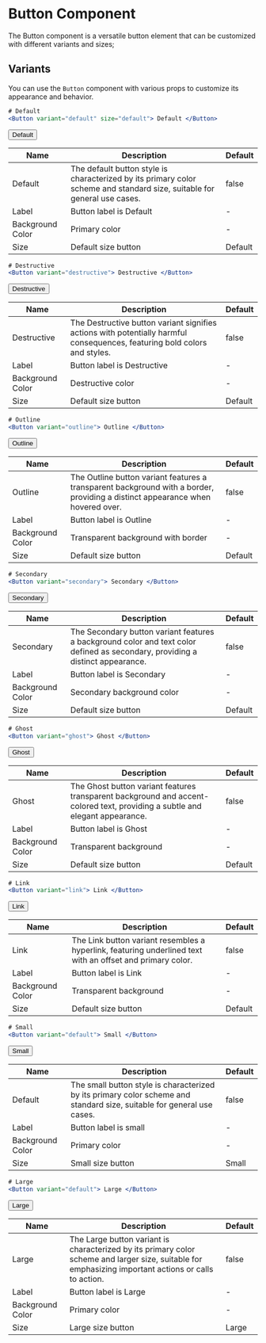 
<Meta title="Button Docs"/>

# Button Component

The Button component is a versatile button element that can be customized with different variants and sizes;

## Variants

You can use the `Button` component with various props to customize its appearance and behavior.


```jsx
# Default
<Button variant="default" size="default"> Default </Button>
```
<Story name="Default">
    <Button>Default</Button>
    <table className="w-full border-collapse border border-gray-300">
  <thead>
    <tr>
      <th className="border border-gray-300 py-2 px-4">Name</th>
      <th className="border border-gray-300 py-2 px-4">Description</th>
      <th className="border border-gray-300 py-2 px-4">Default</th>
    </tr>
  </thead>
  <tbody>
    <tr>
      <td className="border border-gray-300 py-2 px-4 font-semibold">Default</td>
      <td className="border border-gray-300 py-2 px-4">The default button style is characterized by its primary color scheme and standard size, suitable for general use cases.</td>
      <td className="border border-gray-300 py-2 px-4"><span className="border p-1 rounded-md">false</span></td>
    </tr>
     <tr>
      <td className="border border-gray-300 py-2 px-4 font-semibold">Label</td>
      <td className="border border-gray-300 py-2 px-4">Button label is Default</td>
      <td className="border border-gray-300 py-2 px-4"> - </td>
    </tr>
    <tr>
      <td className="border border-gray-300 py-2 px-4 font-semibold">Background Color</td>
      <td className="border border-gray-300 py-2 px-4">Primary color</td>
      <td className="border border-gray-300 py-2 px-4"> - </td>
    </tr>
    <tr>
      <td className="border border-gray-300 py-2 px-4 font-semibold">Size</td>
      <td className="border border-gray-300 py-2 px-4">Default size button</td>
      <td className="border border-gray-300 py-2 px-4"><span className="border p-1 rounded-md bg-red-100">Default</span></td>
    </tr>
  </tbody>
</table>
</Story>


```jsx
# Destructive
<Button variant="destructive"> Destructive </Button>
```
<Story name="Destructive">
       <Button variant="destructive">Destructive</Button>
   
 <table className="w-full border-collapse border border-gray-300">
  <thead>
    <tr>
      <th className="border border-gray-300 py-2 px-4">Name</th>
      <th className="border border-gray-300 py-2 px-4">Description</th>
      <th className="border border-gray-300 py-2 px-4">Default</th>
    </tr>
  </thead>
  <tbody>
    <tr>
      <td className="border border-gray-300 py-2 px-4 font-semibold">Destructive</td>
      <td className="border border-gray-300 py-2 px-4">The Destructive button variant signifies actions with potentially harmful consequences, featuring bold colors and styles.</td>
      <td className="border border-gray-300 py-2 px-4"><span className="border p-1 rounded-md">false</span></td>
    </tr>
     <tr>
      <td className="border border-gray-300 py-2 px-4 font-semibold">Label</td>
      <td className="border border-gray-300 py-2 px-4">Button label is Destructive</td>
      <td className="border border-gray-300 py-2 px-4"> - </td>
    </tr>
    <tr>
      <td className="border border-gray-300 py-2 px-4 font-semibold">Background Color</td>
      <td className="border border-gray-300 py-2 px-4">Destructive color</td>
      <td className="border border-gray-300 py-2 px-4"> - </td>
    </tr>
    <tr>
      <td className="border border-gray-300 py-2 px-4 font-semibold">Size</td>
      <td className="border border-gray-300 py-2 px-4">Default size button</td>
      <td className="border border-gray-300 py-2 px-4"><span className="border p-1 rounded-md bg-red-100">Default</span></td>
    </tr>
  </tbody>
</table>
</Story>


```jsx
# Outline
<Button variant="outline"> Outline </Button>
```
<Story name="Outline">
        <Button variant="outline">Outline</Button>
        <table className="w-full border-collapse border border-gray-300">
        <thead>
            <tr>
                <th className="border border-gray-300 py-2 px-4">Name</th>
                <th className="border border-gray-300 py-2 px-4">Description</th>
                <th className="border border-gray-300 py-2 px-4">Default</th>
            </tr>
        </thead>
        <tbody>
            <tr>
                <td className="border border-gray-300 py-2 px-4 font-semibold">Outline</td>
                <td className="border border-gray-300 py-2 px-4">The Outline button variant features a transparent background with a border, providing a distinct appearance when hovered over.</td>
                <td className="border border-gray-300 py-2 px-4"><span className="border p-1 rounded-md">false</span></td>
            </tr>
            <tr>
                <td className="border border-gray-300 py-2 px-4 font-semibold">Label</td>
                <td className="border border-gray-300 py-2 px-4">Button label is Outline</td>
                <td className="border border-gray-300 py-2 px-4"> - </td>
            </tr>
            <tr>
                <td className="border border-gray-300 py-2 px-4 font-semibold">Background Color</td>
                <td className="border border-gray-300 py-2 px-4">Transparent background with border</td>
                <td className="border border-gray-300 py-2 px-4"> - </td>
            </tr>
            <tr>
                <td className="border border-gray-300 py-2 px-4 font-semibold">Size</td>
                <td className="border border-gray-300 py-2 px-4">Default size button</td>
                <td className="border border-gray-300 py-2 px-4"><span className="border p-1 rounded-md bg-red-100">Default</span></td>
            </tr>
        </tbody>
    </table>
</Story>


```jsx
# Secondary
<Button variant="secondary"> Secondary </Button>
```
<Story name="Secondary">
     <Button variant="secondary"> Secondary </Button>
     <table className="w-full border-collapse border border-gray-300">
        <thead>
            <tr>
                <th className="border border-gray-300 py-2 px-4">Name</th>
                <th className="border border-gray-300 py-2 px-4">Description</th>
                <th className="border border-gray-300 py-2 px-4">Default</th>
            </tr>
        </thead>
        <tbody>
            <tr>
                <td className="border border-gray-300 py-2 px-4 font-semibold">Secondary</td>
                <td className="border border-gray-300 py-2 px-4">The Secondary button variant features a background color and text color defined as secondary, providing a distinct appearance.</td>
                <td className="border border-gray-300 py-2 px-4"><span className="border p-1 rounded-md">false</span></td>
            </tr>
            <tr>
                <td className="border border-gray-300 py-2 px-4 font-semibold">Label</td>
                <td className="border border-gray-300 py-2 px-4">Button label is Secondary</td>
                <td className="border border-gray-300 py-2 px-4"> - </td>
            </tr>
            <tr>
                <td className="border border-gray-300 py-2 px-4 font-semibold">Background Color</td>
                <td className="border border-gray-300 py-2 px-4">Secondary background color</td>
                <td className="border border-gray-300 py-2 px-4"> - </td>
            </tr>
            <tr>
                <td className="border border-gray-300 py-2 px-4 font-semibold">Size</td>
                <td className="border border-gray-300 py-2 px-4">Default size button</td>
                <td className="border border-gray-300 py-2 px-4"><span className="border p-1 rounded-md bg-red-100">Default</span></td>
            </tr>
        </tbody>
    </table>
</Story>


```jsx
# Ghost
<Button variant="ghost"> Ghost </Button>
```
<Story name="Ghost">
       <Button variant="ghost"> Ghost </Button>
        <table className="w-full border-collapse border border-gray-300">
        <thead>
            <tr>
                <th className="border border-gray-300 py-2 px-4">Name</th>
                <th className="border border-gray-300 py-2 px-4">Description</th>
                <th className="border border-gray-300 py-2 px-4">Default</th>
            </tr>
        </thead>
        <tbody>
            <tr>
                <td className="border border-gray-300 py-2 px-4 font-semibold">Ghost</td>
                <td className="border border-gray-300 py-2 px-4">The Ghost button variant features transparent background and accent-colored text, providing a subtle and elegant appearance.</td>
                <td className="border border-gray-300 py-2 px-4"><span className="border p-1 rounded-md">false</span></td>
            </tr>
            <tr>
                <td className="border border-gray-300 py-2 px-4 font-semibold">Label</td>
                <td className="border border-gray-300 py-2 px-4">Button label is Ghost</td>
                <td className="border border-gray-300 py-2 px-4"> - </td>
            </tr>
            <tr>
                <td className="border border-gray-300 py-2 px-4 font-semibold">Background Color</td>
                <td className="border border-gray-300 py-2 px-4">Transparent background</td>
                <td className="border border-gray-300 py-2 px-4"> - </td>
            </tr>
            <tr>
                <td className="border border-gray-300 py-2 px-4 font-semibold">Size</td>
                <td className="border border-gray-300 py-2 px-4">Default size button</td>
                <td className="border border-gray-300 py-2 px-4"><span className="border p-1 rounded-md bg-red-100">Default</span></td>
            </tr>
        </tbody>
    </table>
</Story>


```jsx
# Link
<Button variant="link"> Link </Button>
```
<Story name="Link">
     <Button variant="link"> Link </Button>
      <table className="w-full border-collapse border border-gray-300">
        <thead>
            <tr>
                <th className="border border-gray-300 py-2 px-4">Name</th>
                <th className="border border-gray-300 py-2 px-4">Description</th>
                <th className="border border-gray-300 py-2 px-4">Default</th>
            </tr>
        </thead>
        <tbody>
            <tr>
                <td className="border border-gray-300 py-2 px-4 font-semibold">Link</td>
                <td className="border border-gray-300 py-2 px-4">The Link button variant resembles a hyperlink, featuring underlined text with an offset and primary color.</td>
                <td className="border border-gray-300 py-2 px-4"><span className="border p-1 rounded-md">false</span></td>
            </tr>
            <tr>
                <td className="border border-gray-300 py-2 px-4 font-semibold">Label</td>
                <td className="border border-gray-300 py-2 px-4">Button label is Link</td>
                <td className="border border-gray-300 py-2 px-4"> - </td>
            </tr>
            <tr>
                <td className="border border-gray-300 py-2 px-4 font-semibold">Background Color</td>
                <td className="border border-gray-300 py-2 px-4">Transparent background</td>
                <td className="border border-gray-300 py-2 px-4"> - </td>
            </tr>
            <tr>
                <td className="border border-gray-300 py-2 px-4 font-semibold">Size</td>
                <td className="border border-gray-300 py-2 px-4">Default size button</td>
                <td className="border border-gray-300 py-2 px-4"><span className="border p-1 rounded-md bg-red-100">Default</span></td>
            </tr>
        </tbody>
    </table>
</Story>


```jsx
# Small
<Button variant="default"> Small </Button>
```
<Story name="Small">
    <Button size="sm"  variant="default">Small</Button>
     <table className="w-full border-collapse border border-gray-300">
  <thead>
    <tr>
      <th className="border border-gray-300 py-2 px-4">Name</th>
      <th className="border border-gray-300 py-2 px-4">Description</th>
      <th className="border border-gray-300 py-2 px-4">Default</th>
    </tr>
  </thead>
  <tbody>
    <tr>
      <td className="border border-gray-300 py-2 px-4 font-semibold">Default</td>
      <td className="border border-gray-300 py-2 px-4">The small button style is characterized by its primary color scheme and standard size, suitable for general use cases.</td>
      <td className="border border-gray-300 py-2 px-4"><span className="border p-1 rounded-md">false</span></td>
    </tr>
     <tr>
      <td className="border border-gray-300 py-2 px-4 font-semibold">Label</td>
      <td className="border border-gray-300 py-2 px-4">Button label is small</td>
      <td className="border border-gray-300 py-2 px-4"> - </td>
    </tr>
    <tr>
      <td className="border border-gray-300 py-2 px-4 font-semibold">Background Color</td>
      <td className="border border-gray-300 py-2 px-4">Primary color</td>
      <td className="border border-gray-300 py-2 px-4"> - </td>
    </tr>
    <tr>
      <td className="border border-gray-300 py-2 px-4 font-semibold">Size</td>
      <td className="border border-gray-300 py-2 px-4">Small size button</td>
      <td className="border border-gray-300 py-2 px-4"><span className="border p-1 rounded-md bg-red-100">Small</span></td>
    </tr>
  </tbody>
</table>
</Story>


```jsx
# Large
<Button variant="default"> Large </Button>
```
<Story name="Large">
       <Button size="lg"  variant="default">Large</Button>
        <table className="w-full border-collapse border border-gray-300">
        <thead>
            <tr>
                <th className="border border-gray-300 py-2 px-4">Name</th>
                <th className="border border-gray-300 py-2 px-4">Description</th>
                <th className="border border-gray-300 py-2 px-4">Default</th>
            </tr>
        </thead>
        <tbody>
            <tr>
                <td className="border border-gray-300 py-2 px-4 font-semibold">Large</td>
                <td className="border border-gray-300 py-2 px-4">The Large button variant is characterized by its primary color scheme and larger size, suitable for emphasizing important actions or calls to action.</td>
                <td className="border border-gray-300 py-2 px-4"><span className="border p-1 rounded-md">false</span></td>
            </tr>
            <tr>
                <td className="border border-gray-300 py-2 px-4 font-semibold">Label</td>
                <td className="border border-gray-300 py-2 px-4">Button label is Large</td>
                <td className="border border-gray-300 py-2 px-4"> - </td>
            </tr>
            <tr>
                <td className="border border-gray-300 py-2 px-4 font-semibold">Background Color</td>
                <td className="border border-gray-300 py-2 px-4">Primary color</td>
                <td className="border border-gray-300 py-2 px-4"> - </td>
            </tr>
            <tr>
                <td className="border border-gray-300 py-2 px-4 font-semibold">Size</td>
                <td className="border border-gray-300 py-2 px-4">Large size button</td>
                <td className="border border-gray-300 py-2 px-4"><span className="border p-1 rounded-md bg-red-100">Large</span></td>
            </tr>
        </tbody>
    </table>
</Story>